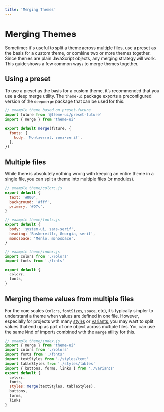 ```yaml
---
title: 'Merging Themes'
---
```


# Merging Themes

Sometimes it's useful to split a theme across multiple files, use a preset as the basis for a custom theme, or combine two or more themes together.
Since themes are plain JavaScript objects, any merging strategy will work.
This guide shows a few common ways to merge themes together.

## Using a preset

To use a preset as the basis for a custom theme, it's recommended that you use a deep merge utility.
The `theme-ui` package exports a preconfigured version of the `deepmerge` package that can be used for this.

```js
// example theme based on preset-future
import future from '@theme-ui/preset-future'
import { merge } from 'theme-ui'

export default merge(future, {
  fonts: {
    body: 'Montserrat, sans-serif',
  },
})
```

## Multiple files

While there is absolutely nothing wrong with keeping an entire theme in a single file, you can split a theme into multiple files (or modules).

```js
// example theme/colors.js
export default {
  text: '#000',
  background: '#fff',
  primary: '#07c',
}
```

```js
// example theme/fonts.js
export default {
  body: 'system-ui, sans-serif',
  heading: 'Baskerville, Georgia, serif',
  monospace: 'Menlo, monospace',
}
```

```js
// example theme/index.js
import colors from './colors'
import fonts from './fonts'

export default {
  colors,
  fonts,
}
```

## Merging theme values from multiple files

For the core scales (`colors`, `fontSizes`, `space`, etc), it’s typically simpler to understand a theme when values are defined in one file.
However, especially for projects with many [styles](/styling-mdx) or [variants](/guides/variants), you may want to split values that end up
as part of one object across multiple files. You can use the same kind of imports combined with the `merge` utility for this.

```js
// example theme/index.js
import { merge } from 'theme-ui'
import colors from './colors'
import fonts from './fonts'
import textStyles from './styles/text'
import tableStyles from './styles/tables'
import { buttons, forms, links } from './variants'
export default {
  colors,
  fonts,
  styles: merge(textStyles, tableStyles),
  buttons,
  forms,
  links
}
```
